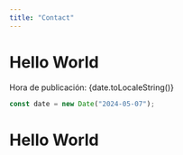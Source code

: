 ```yaml
---
title: "Contact"
---
```



# Hello World

Hora de publicación: {date.toLocaleString()}

```js
const date = new Date("2024-05-07");
```

<h1> Hello World </h1>
